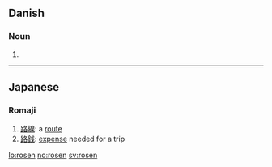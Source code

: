 ==Danish==

===Noun===
{{infl|da|noun form|g=c}}

# {{form of|singular definite|rose|lang=Danish}}

----

==Japanese==
{{ja-attention|Romaji header should be replaced with POS header|key=p}}

===Romaji===
{{ja-noun|r|hira=ろせん}}

# [[路線]]: a [[route]]
# [[路銭]]: [[expense]] needed for a trip

[[lo:rosen]]
[[no:rosen]]
[[sv:rosen]]